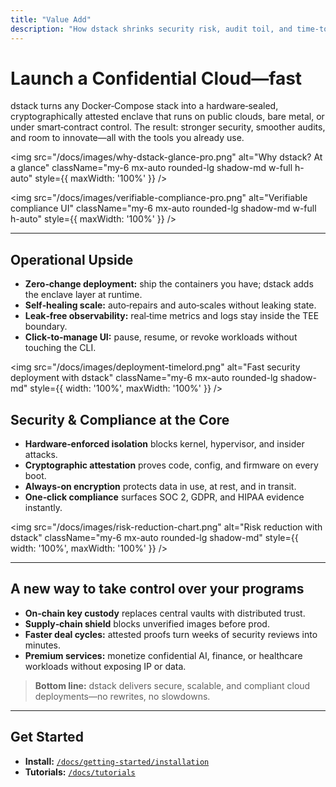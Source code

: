 ```yaml
---
title: "Value Add"
description: "How dstack shrinks security risk, audit toil, and time‑to‑market—without changing your workflow."
---
```


# Launch a Confidential Cloud—fast

dstack turns any Docker‑Compose stack into a hardware‑sealed, cryptographically attested enclave that runs on public clouds, bare metal, or under smart‑contract control. The result: stronger security, smoother audits, and room to innovate—all with the tools you already use.

<img
  src="/docs/images/why-dstack-glance-pro.png"
  alt="Why dstack? At a glance"
  className="my-6 mx-auto rounded-lg shadow-md w-full h-auto"
  style={{ maxWidth: '100%' }}
/>

<img
  src="/docs/images/verifiable-compliance-pro.png"
  alt="Verifiable compliance UI"
  className="my-6 mx-auto rounded-lg shadow-md w-full h-auto"
  style={{ maxWidth: '100%' }}
/>

---

## Operational Upside

- **Zero‑change deployment:** ship the containers you have; dstack adds the enclave layer at runtime.
- **Self‑healing scale:** auto‑repairs and auto‑scales without leaking state.
- **Leak‑free observability:** real‑time metrics and logs stay inside the TEE boundary.
- **Click‑to‑manage UI:** pause, resume, or revoke workloads without touching the CLI.

<img
  src="/docs/images/deployment-timelord.png"
  alt="Fast security deployment with dstack"
  className="my-6 mx-auto rounded-lg shadow-md"
  style={{ width: '100%', maxWidth: '100%' }}
/>

## Security & Compliance at the Core

- **Hardware‑enforced isolation** blocks kernel, hypervisor, and insider attacks.
- **Cryptographic attestation** proves code, config, and firmware on every boot.
- **Always‑on encryption** protects data in use, at rest, and in transit.
- **One‑click compliance** surfaces SOC 2, GDPR, and HIPAA evidence instantly.

<img
  src="/docs/images/risk-reduction-chart.png"
  alt="Risk reduction with dstack"
  className="my-6 mx-auto rounded-lg shadow-md"
  style={{ width: '100%', maxWidth: '100%' }}
/>


---

## A new way to take control over your programs

- **On‑chain key custody** replaces central vaults with distributed trust.
- **Supply‑chain shield** blocks unverified images before prod.
- **Faster deal cycles:** attested proofs turn weeks of security reviews into minutes.
- **Premium services:** monetize confidential AI, finance, or healthcare workloads without exposing IP or data.

> **Bottom line:** dstack delivers secure, scalable, and compliant cloud deployments—no rewrites, no slowdowns.

---

## Get Started

- **Install:** [`/docs/getting-started/installation`](../../getting-started/installation)
- **Tutorials:** [`/docs/tutorials`](../../tutorials)
